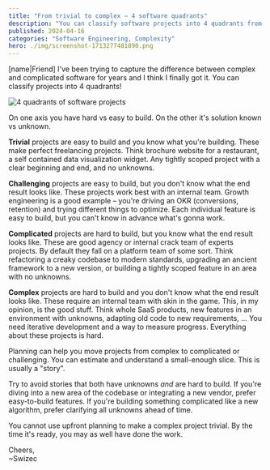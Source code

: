 ```yaml
---
title: "From trivial to complex – 4 software quadrants"
description: "You can classify software projects into 4 quadrants from trivial to complex"
published: 2024-04-16
categories: "Software Engineering, Complexity"
hero: ./img/screenshot-1713277481890.png
---
```


\[name|Friend] I've been trying to capture the difference between complex and complicated software for years and I think I finally got it. You can classify projects into 4 quadrants!

![4 quadrants of software projects](./img/4-quadrants-of-software-projects-7a5fc7.png)

On one axis you have hard vs easy to build. On the other it's solution known vs unknown.

**Trivial** projects are easy to build and you know what you're building. These make perfect freelancing projects. Think brochure website for a restaurant, a self contained data visualization widget. Any tightly scoped project with a clear beginning and end, and no unknowns.

**Challenging** projects are easy to build, but you don't know what the end result looks like. These projects work best with an internal team. Growth engineering is a good example – you're driving an OKR (conversions, retention) and trying different things to optimize. Each individual feature is easy to build, but you can't know in advance what's gonna work.

**Complicated** projects are hard to build, but you know what the end result looks like. These are good agency or internal crack team of experts projects. By default they fall on a platform team of some sort. Think refactoring a creaky codebase to modern standards, upgrading an ancient framework to a new version, or building a tightly scoped feature in an area with no unknowns.

**Complex** projects are hard to build and you don't know what the end result looks like. These require an internal team with skin in the game. This, in my opinion, is the good stuff. Think whole SaaS products, new features in an environment with unknowns, adapting old code to new requirements, ... You need iterative development and a way to measure progress. Everything about these projects is hard.

Planning can help you move projects from complex to complicated or challenging. You can estimate and understand a small-enough slice. This is usually a "story".

Try to avoid stories that both have unknowns _and_ are hard to build. If you're diving into a new area of the codebase or integrating a new vendor, prefer easy-to-build features. If you're building something complicated like a new algorithm, prefer clarifying all unknowns ahead of time.

You cannot use upfront planning to make a complex project trivial. By the time it's ready, you may as well have done the work.

Cheers,<br />
\~Swizec
